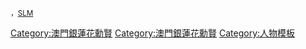 <span style="font-size:smaller">，[[銀蓮花榮譽勳章|SLM]]</span><includeonly>[[Category:澳門銀蓮花勳賢]]</includeonly><noinclude>[[Category:澳門銀蓮花勳賢]][[Category:人物模板]]</noinclude>